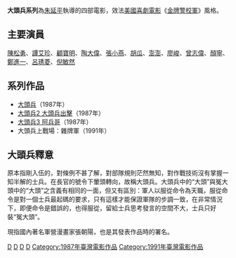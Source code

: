 {{expand|time=2007-09-26T20:15:39Z}}
'''大頭兵系列'''為[[朱延平|朱延平]]執導的四部電影，效法[[美國|美國]][[喜劇電影|喜劇電影]]《[[金牌警校軍|金牌警校軍]]》風格。

==主要演員==
[[陳松勇|陳松勇]]、[[譚艾珍|譚艾珍]]、[[顧寶明|顧寶明]]、[[陶大偉|陶大偉]]、[[張小燕_(臺灣)|張小燕]]、[[胡瓜|胡瓜]]、[[澎澎_(女藝人)|澎澎]]、[[廖峻|廖峻]]、[[曾志偉|曾志偉]]、[[顏寧|顏寧]]、[[鄭進一|鄭進一]]、[[呂琇菱|呂琇菱]]、[[倪敏然|倪敏然]]

== 系列作品 ==
*[[大頭兵|大頭兵]]（1987年）
*[[大頭兵2_大頭兵出擊|大頭兵2 大頭兵出擊]]（1987年）
*[[大頭兵3_阿兵哥|大頭兵3 阿兵哥]]（1987年）
*大頭兵上戰場：雜牌軍（1991年）

== 大頭兵釋意 ==
原本指剛入伍的，對條例不甚了解，對部隊規則茫然無知，對作戰技術沒有掌握一知半解的士兵。在長官的號令下暈頭轉向，故稱大頭兵。大頭兵中的“大頭”與冤大頭中的“大頭”之含義有相同的一面，但又有區別：軍人以服從命令為天職，服從命令是對一個士兵最起碼的要求，只有這樣才能保證軍隊的步調一致，在非常情況下，即便命令是錯誤的，也得服從，留給士兵思考發言的空間不大，士兵只好裝“冤大頭”。 

現指國內著名軍營漫畫家張朝陽，也是其發表作品時的署名。

{{Taiwanese film-stub}}

[[Category:軍教片|D]]
[[Category:動作片|D]]
[[Category:喜劇片|D]]
[[Category:朱延平電影|D]]
[[Category:1987年臺灣電影作品|Category:1987年臺灣電影作品]]
[[Category:1991年臺灣電影作品|Category:1991年臺灣電影作品]]